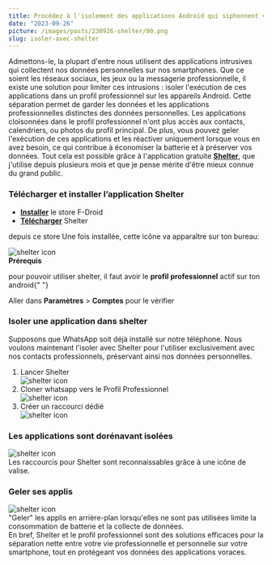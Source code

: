 ```yaml
---
title: Procédez à l'isolement des applications Android qui siphonnent vos données
date: "2023-09-26"
picture: /images/posts/230926-shelter/00.png
slug: isoler-avec-shelter
---
```


Admettons-le, la plupart d'entre nous utilisent des applications intrusives qui
collectent nos données personnelles sur nos smartphones. Que ce soient les
réseaux sociaux, les jeux ou la messagerie professionnelle, il existe une
solution pour limiter ces intrusions : isoler l'exécution de ces applications
dans un profil professionnel sur les appareils Android. Cette séparation permet
de garder les données et les applications professionnelles distinctes des
données personnelles. Les applications cloisonnées dans le profil professionnel
n'ont plus accès aux contacts, calendriers, ou photos du profil principal. De
plus, vous pouvez geler l'exécution de ces applications et les réactiver
uniquement lorsque vous en avez besoin, ce qui contribue à économiser la
batterie et à préserver vos données. Tout cela est possible grâce à
l'application gratuite [**Shelter**](https://github.com/PeterCxy/Shelter), que
j'utilise depuis plusieurs mois et que je pense mérite d'être mieux connue du
grand public.

<h3>
  <b>Télécharger et installer l’application Shelter</b>
</h3>

- [**Installer**](https://f-droid.org/fr/) le store F-Droid
- [**Télécharger**](https://f-droid.org/fr/packages/net.typeblog.shelter/) Shelter

depuis ce store Une fois installée, cette icône va apparaître sur ton bureau:

<div className='flex items-center justify-center'>
  <Image
    src='https://drive.google.com/uc?export=view&id=1q-mQYQ7d669p8kg7z__V56pWr_B_rfrJ'
    alt='shelter icon'
    width={50}
    height={50}
  />
</div>
<b>Prérequis</b>

pour pouvoir utiliser shelter, il faut avoir le **profil professionnel** actif sur
ton android{" "}

Aller dans **Paramètres** > **Comptes** pour le vérifier

<h3>Isoler une application dans shelter</h3>

Supposons que WhatsApp soit déjà installé sur notre téléphone. Nous voulons maintenant l'isoler avec Shelter pour l'utiliser exclusivement avec nos contacts professionnels, préservant ainsi nos données personnelles.

<ol>
  <li>Lancer Shelter</li>
  <div className='flex items-center justify-center'>
    <Image
      src='https://drive.google.com/uc?export=view&id=1CSK5eFIQM7Vd_l0eorWE24b_XCl2mVGn'
      alt='shelter icon'
      width={400}
      height={400}
    />
  </div>
  <li>Cloner whatsapp vers le Profil Professionnel</li>
  <div className='flex items-center justify-center'>
    <Image
      src='https://drive.google.com/uc?export=view&id=1nbeupZNV_d7S3IfyppYKHwhHA4bittVf'
      alt='shelter icon'
      width={400}
      height={400}
    />
  </div>
  <li>Créer un raccourci dédié</li>
  <div className='flex items-center justify-center'>
    <Image
      src='https://drive.google.com/uc?export=view&id=1I6Agemy22otObCF7dgaKpTLqrcBxTYPO'
      alt='shelter icon'
      width={400}
      height={400}
    />
  </div>
</ol>

<h3>Les applications sont dorénavant isolées</h3>
<div className='flex items-center justify-center'>
  <Image
    src='https://drive.google.com/uc?export=view&id=1cVcAe0MRxkZxmJtyTuKF9KzlTQpuZmIu'
    alt='shelter icon'
    width={400}
    height={400}
  />
</div>
Les raccourcis pour Shelter sont reconnaissables grâce à une icône de valise.

<h3>Geler ses applis</h3>
<div className='flex items-center justify-center'>
  <Image
    src='https://drive.google.com/uc?export=view&id=1Idi_j0IWuQjwQQdtjZ7tPPnthDvSNf-x'
    alt='shelter icon'
    width={400}
    height={400}
  />
</div>
"Geler" les applis en arrière-plan lorsqu'elles ne sont pas utilisées limite la
consommation de batterie et la collecte de données.

<div className='py-8 text-lg font-bold text-center'>
  En bref, Shelter et le profil professionnel sont des solutions efficaces pour
  la séparation nette entre votre vie professionnelle et personnelle sur votre
  smartphone, tout en protégeant vos données des applications voraces.
</div>
